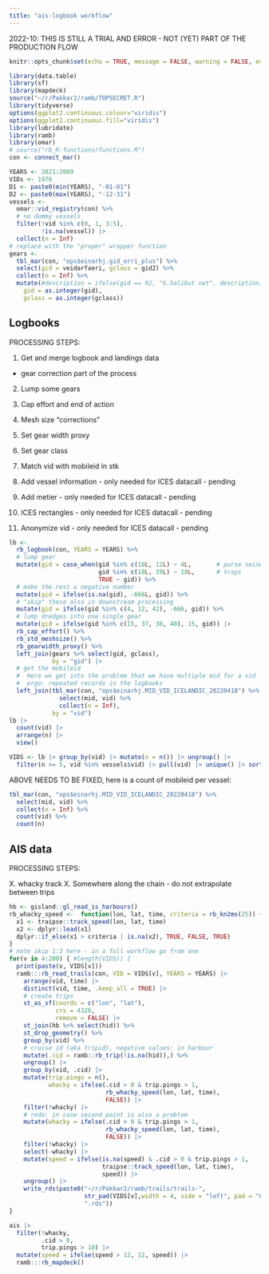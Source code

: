 ```yaml
---
title: "ais-logbook workflow"
---
```


2022-10: THIS IS STILL A TRIAL AND ERROR - NOT (YET) PART OF THE PRODUCTION FLOW


```r
knitr::opts_chunk$set(echo = TRUE, message = FALSE, warning = FALSE, eval = FALSE)
```

```r
library(data.table)
library(sf)
library(mapdeck)
source("~/r/Pakkar2/ramb/TOPSECRET.R")
library(tidyverse)
options(ggplot2.continuous.colour="viridis")
options(ggplot2.continuous.fill="viridis")
library(lubridate)
library(ramb)
library(omar)
# source("rb_R-functions/functions.R")
con <- connect_mar()
```

```r
YEARS <- 2021:2009
VIDs <- 1976
D1 <- paste0(min(YEARS), "-01-01")
D2 <- paste0(max(YEARS), "-12-31")
vessels <-
  omar::vid_registry(con) %>%
  # no dummy vessels
  filter(!vid %in% c(0, 1, 3:5),
         !is.na(vessel)) |> 
  collect(n = Inf)
# replace with the "proper" wrapper function
gears <-
  tbl_mar(con, "ops$einarhj.gid_orri_plus") %>% 
  select(gid = veidarfaeri, gclass = gid2) %>% 
  collect(n = Inf) %>% 
  mutate(#description = ifelse(gid == 92, "G.halibut net", description),
    gid = as.integer(gid),
    gclass = as.integer(gclass))
```


## Logbooks

PROCESSING STEPS:

1. Get and merge logbook and landings data
* gear correction part of the process
2. Lump some gears
3. Cap effort and end of action
4. Mesh size "corrections"
5. Set gear width proxy
6. Set gear class
8. Match vid with mobileid in stk

9. Add vessel information - only needed for ICES datacall - pending
10. Add metier - only needed for ICES datacall - pending
11. ICES rectangles - only needed for ICES datacall - pending
12. Anonymize vid - only needed for ICES datacall - pending


```r
lb <- 
  rb_logbook(con, YEARS = YEARS) %>% 
  # lump gear
  mutate(gid = case_when(gid %in% c(10L, 12L) ~ 4L,       # purse seines
                         gid %in% c(18L, 39L) ~ 18L,      # traps
                         TRUE ~ gid)) %>% 
  # make the rest a negative number
  mutate(gid = ifelse(is.na(gid), -666L, gid)) %>% 
  # "skip" these also in downstream processing
  mutate(gid = ifelse(gid %in% c(4, 12, 42), -666, gid)) %>% 
  # lump dredges into one single gear
  mutate(gid = ifelse(gid %in% c(15, 37, 38, 40), 15, gid)) |> 
  rb_cap_effort() %>% 
  rb_std_meshsize() %>% 
  rb_gearwidth_proxy() %>% 
  left_join(gears %>% select(gid, gclass),
            by = "gid") |> 
  # get the mobileid
  #  Here we get into the problem that we have multiple mid for a vid
  #  ergo: repeated records in the logbooks
  left_join(tbl_mar(con, "ops$einarhj.MID_VID_ICELANDIC_20220418") %>% 
              select(mid, vid) %>% 
              collect(n = Inf),
            by = "vid")
lb |> 
  count(vid) |> 
  arrange(n) |> 
  view()

VIDS <- lb |> group_by(vid) |> mutate(n = n()) |> ungroup() |> 
  filter(n >= 5, vid %in% vessels$vid) |> pull(vid) |> unique() |> sort()
```

ABOVE NEEDS TO BE FIXED, here is a count of mobileid per vessel:

```r
tbl_mar(con, "ops$einarhj.MID_VID_ICELANDIC_20220418") %>% 
  select(mid, vid) %>% 
  collect(n = Inf) %>% 
  count(vid) %>% 
  count(n)
```


## AIS data

PROCESSING STEPS:

X. whacky track
X. Somewhere along the chain - do not extrapolate between trips

```r
hb <- gisland::gl_read_is_harbours()
rb_whacky_speed <-  function(lon, lat, time, criteria = rb_kn2ms(25)) {
  x1 <- traipse::track_speed(lon, lat, time)
  x2 <- dplyr::lead(x1)
  dplyr::if_else(x1 > criteria | is.na(x2), TRUE, FALSE, TRUE)
}
# note skip 1:3 here - in a full workflow go from one
for(v in 4:200) { #length(VIDS)) {
  print(paste(v, VIDS[v]))
  ramb:::rb_read_trails(con, VID = VIDS[v], YEARS = YEARS) |> 
    arrange(vid, time) |> 
    distinct(vid, time, .keep_all = TRUE) |> 
    # create trips
    st_as_sf(coords = c("lon", "lat"),
             crs = 4326,
             remove = FALSE) |> 
    st_join(hb %>% select(hid)) %>% 
    st_drop_geometry() %>% 
    group_by(vid) %>%
    # cruise id (aka tripid), negative values: in harbour
    mutate(.cid = ramb::rb_trip(!is.na(hid)),) %>%
    ungroup() |> 
    group_by(vid, .cid) |> 
    mutate(trip.pings = n(),
           whacky = ifelse(.cid > 0 & trip.pings > 1,
                           rb_whacky_speed(lon, lat, time),
                           FALSE)) |> 
    filter(!whacky) |> 
    # redo: in case second point is also a problem
    mutate(whacky = ifelse(.cid > 0 & trip.pings > 1,
                           rb_whacky_speed(lon, lat, time),
                           FALSE)) |> 
    filter(!whacky) |> 
    select(-whacky) |> 
    mutate(speed = ifelse(is.na(speed) & .cid > 0 & trip.pings > 1,
                          traipse::track_speed(lon, lat, time),
                          speed)) |> 
    ungroup() |> 
    write_rds(paste0("~/r/Pakkar2/ramb/trails/trails-", 
                     str_pad(VIDS[v],width = 4, side = "left", pad = "0"),
                     ".rds"))
}
```

```r
ais |> 
  filter(!whacky,
         .cid > 0,
         trip.pings > 10) |> 
  mutate(speed = ifelse(speed > 12, 12, speed)) |> 
  ramb:::rb_mapdeck()
```


